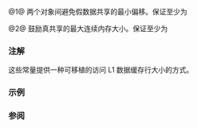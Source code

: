 {{cpp/title|hardware_destructive_interference_size|hardware_constructive_interference_size}}
{{cpp/thread/navbar}}
{{dcl begin}}
{{dcl header|new}}
{{dcl|since=c++17|num=1|1=
inline constexpr std::size_t
    hardware_destructive_interference_size = /* 由实现定义 */;
}}
{{dcl|since=c++17|num=2|1=
inline constexpr std::size_t
    hardware_constructive_interference_size = /* 由实现定义 */;
}}
{{dcl end}}

@1@ 两个对象间避免假数据共享的最小偏移。保证至少为 {{c|alignof(std::max_align_t)}}
{{source|1=
struct keep_apart
{
    alignas(std::hardware_destructive_interference_size) std::atomic&lt;int&gt; cat;
    alignas(std::hardware_destructive_interference_size) std::atomic&lt;int&gt; dog;
};
}}

@2@ 鼓励真共享的最大连续内存大小。保证至少为 {{c|alignof(std::max_align_t)}}
{{source|1=
struct together
{
    std::atomic&lt;int&gt; dog;
    int puppy;
};

struct kennel
{
    // 其他数据成员……

    alignas(sizeof(together)) together pack;

    // 其他数据成员……
};

static_assert(sizeof(together) &lt;= std::hardware_constructive_interference_size);
}}

===注解===
这些常量提供一种可移植的访问 L1 数据缓存行大小的方式。
{{feature test macro|__cpp_lib_hardware_interference_size|std=C++17|value=201703L|
{{c/core|constexpr std::hardware_constructive_interference_size}} 和&lt;br&gt;
{{c/core|constexpr std::hardware_destructive_interference_size}}}}

===示例===
{{example
|程序使用两个线程（原子地）写入给定全局对象的数据成员。第一个对象适合于存入一条缓存行内，这导致“硬件干涉”。第二个对象保持其数据成员在分离的缓存行上，故避免了线程写入后可能的“缓存同步”。
|code=
#include &lt;iostream&gt;
#include &lt;thread&gt;
#include &lt;chrono&gt;

#ifdef __cpp_lib_hardware_interference_size
using std::hardware_constructive_interference_size;
using std::hardware_destructive_interference_size;
#else
// 在 x86-64 │ L1_CACHE_BYTES │ L1_CACHE_SHIFT │ __cacheline_aligned │ ... 上为 64 字节
constexpr std::size_t hardware_constructive_interference_size = 64;
constexpr std::size_t hardware_destructive_interference_size = 64;
#endif

struct one_cache_liner
{
	::std::atomic_uint64_t x{};
	::std::atomic_uint64_t y{};
};

struct two_cache_liner
{
	alignas(hardware_destructive_interference_size)::std::atomic_uint64_t x{};
	alignas(hardware_destructive_interference_size)::std::atomic_uint64_t y{};
};

inline auto increment_thread(::std::atomic_uint64_t &amp;u)
{
	return [&amp;] {
		constexpr int max_write_iterations{10'000'000};
		for (::std::size_t i{}; i &lt; max_write_iterations; ++i)
		{
			u.fetch_add(1, ::std::memory_order_relaxed);
		};
	};
}

template &lt;typename T&gt;
auto parallel_increment(T &amp;&amp;t)
{
	::std::jthread th1{increment_thread(t.x)};
	::std::jthread th2{increment_thread(t.y)};
}

struct timer
{
	timer()
		: beg(::std::chrono::high_resolution_clock::now())
	{}
	~timer()
	{
		::std::cout &lt;&lt; ::std::chrono::high_resolution_clock::now() - beg &lt;&lt; '\n';
	}
	::std::chrono::high_resolution_clock::time_point beg;
};

int main()
{
	::std::cout	&lt;&lt; "hardware_constructive_interference_size = " 
			&lt;&lt; hardware_constructive_interference_size &lt;&lt; '\n';
	::std::cout	&lt;&lt; "hardware_destructive_interference_size = "
			&lt;&lt; hardware_destructive_interference_size &lt;&lt; '\n';

	::std::chrono::high_resolution_clock::now();
	{
		::std::cout &lt;&lt; "sizeof(one_cache_liner) = " &lt;&lt; sizeof(one_cache_liner) &lt;&lt; '\n';
		timer t;
		parallel_increment(one_cache_liner{});
	}
	{
		::std::cout &lt;&lt; "sizeof(two_cache_liner) = " &lt;&lt; sizeof(two_cache_liner) &lt;&lt; '\n';
		timer t;
		parallel_increment(two_cache_liner{});
	}
}
|p=true
|output=
hardware_constructive_interference_size = 64
hardware_destructive_interference_size = 64
sizeof(one_cache_liner) = 16
182019200ns
sizeof(two_cache_liner) = 128
35766400ns
}}

===参阅===
{{dsc begin}}
{{dsc inc|cpp/thread/thread/dsc hardware_concurrency|thread}}
{{dsc inc|cpp/thread/thread/dsc hardware_concurrency|jthread}}
{{dsc end}}

{{langlinks|ar|de|en|es|fr|it|ja|ko|pt|ru}}